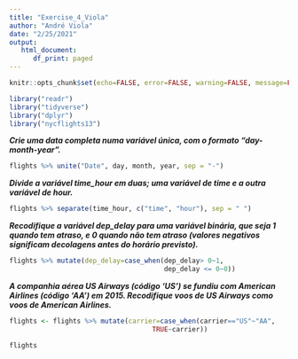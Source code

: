 ```yaml
---
title: "Exercise_4_Viola"
author: "André Viola"
date: "2/25/2021"
output:
   html_document: 
      df_print: paged
---
```


```r

knitr::opts_chunk$set(echo=FALSE, error=FALSE, warning=FALSE, message=FALSE)

```

```r
library("readr")
library("tidyverse")
library("dplyr")
library("nycflights13")
```

***Crie uma data completa numa variável única, com o formato “day-month-year”.***

```r
flights %>% unite("Date", day, month, year, sep = "-")
```

***Divide a variável time_hour em duas; uma variável de time e a outra variável de hour.***

```r
flights %>% separate(time_hour, c("time", "hour"), sep = " ")
```

***Recodifique a variável dep_delay para uma variável binária, que seja 1 quando tem atraso, e 0 quando não tem atraso (valores negativos significam decolagens antes do horário previsto).***

```r
flights %>% mutate(dep_delay=case_when(dep_delay> 0~1,
                                       dep_delay <= 0~0))
```

***A companhia aérea US Airways (código ‘US’) se fundiu com American Airlines (código ‘AA’) em 2015. Recodifique voos de US Airways como voos de American Airlines.***

```r
flights <- flights %>% mutate(carrier=case_when(carrier=="US"~"AA",
                                    TRUE~carrier))

flights
```



